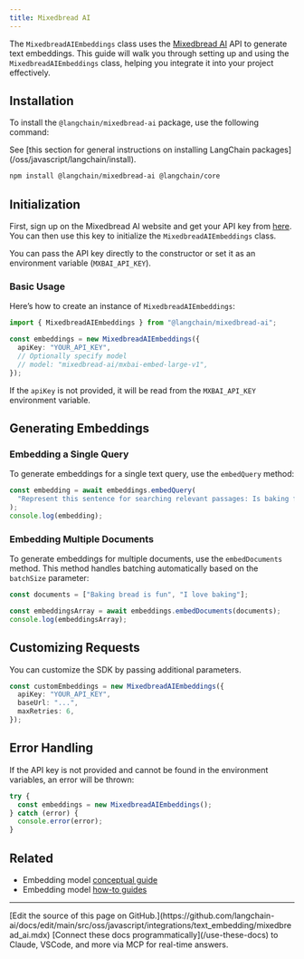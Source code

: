 ```yaml
---
title: Mixedbread AI
---
```


The `MixedbreadAIEmbeddings` class uses the [Mixedbread AI](https://mixedbread.ai/) API to generate text embeddings. This guide will walk you through setting up and using the `MixedbreadAIEmbeddings` class, helping you integrate it into your project effectively.

## Installation

To install the `@langchain/mixedbread-ai` package, use the following command:

<Tip>
See [this section for general instructions on installing LangChain packages](/oss/javascript/langchain/install).
</Tip>

```bash npm
npm install @langchain/mixedbread-ai @langchain/core
```
## Initialization

First, sign up on the Mixedbread AI website and get your API key from [here](https://mixedbread.ai/). You can then use this key to initialize the `MixedbreadAIEmbeddings` class.

You can pass the API key directly to the constructor or set it as an environment variable (`MXBAI_API_KEY`).

### Basic Usage

Here’s how to create an instance of `MixedbreadAIEmbeddings`:

```typescript
import { MixedbreadAIEmbeddings } from "@langchain/mixedbread-ai";

const embeddings = new MixedbreadAIEmbeddings({
  apiKey: "YOUR_API_KEY",
  // Optionally specify model
  // model: "mixedbread-ai/mxbai-embed-large-v1",
});
```
If the `apiKey` is not provided, it will be read from the `MXBAI_API_KEY` environment variable.

## Generating Embeddings

### Embedding a Single Query

To generate embeddings for a single text query, use the `embedQuery` method:

```typescript
const embedding = await embeddings.embedQuery(
  "Represent this sentence for searching relevant passages: Is baking fun?"
);
console.log(embedding);
```
### Embedding Multiple Documents

To generate embeddings for multiple documents, use the `embedDocuments` method. This method handles batching automatically based on the `batchSize` parameter:

```typescript
const documents = ["Baking bread is fun", "I love baking"];

const embeddingsArray = await embeddings.embedDocuments(documents);
console.log(embeddingsArray);
```
## Customizing Requests

You can customize the SDK by passing additional parameters.

```typescript
const customEmbeddings = new MixedbreadAIEmbeddings({
  apiKey: "YOUR_API_KEY",
  baseUrl: "...",
  maxRetries: 6,
});
```
## Error Handling

If the API key is not provided and cannot be found in the environment variables, an error will be thrown:

```typescript
try {
  const embeddings = new MixedbreadAIEmbeddings();
} catch (error) {
  console.error(error);
}
```

## Related

- Embedding model [conceptual guide](/oss/javascript/integrations/text_embedding)
- Embedding model [how-to guides](/oss/javascript/integrations/text_embedding)

---

<Callout icon="pen-to-square" iconType="regular">
    [Edit the source of this page on GitHub.](https://github.com/langchain-ai/docs/edit/main/src/oss/javascript/integrations/text_embedding/mixedbread_ai.mdx)
</Callout>
<Tip icon="terminal" iconType="regular">
    [Connect these docs programmatically](/use-these-docs) to Claude, VSCode, and more via MCP for    real-time answers.
</Tip>
